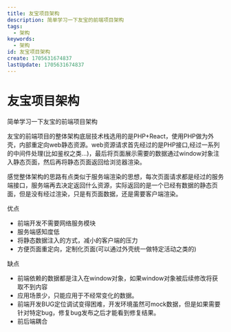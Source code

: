 ```yaml
---
title: 友宝项目架构
description: 简单学习一下友宝的前端项目架构
tags:
  - 架构
keywords:
  - 架构
id: 友宝项目架构
create: 1705631674837
lastUpdate: 1705631674837
---
```

# 友宝项目架构
简单学习一下友宝的前端项目架构

友宝的前端项目的整体架构底层技术栈选用的是PHP+React，使用PHP做为外壳，内部重定向web静态资源。web资源请求首先经过的是PHP接口,经过一系列的中间件处理(比如鉴权之类...)，最后将页面展示需要的数据通过window对象注入静态页面，然后再将静态页面返回给浏览器渲染。

感觉整体架构的思路有点类似于服务端渲染的思想，每次页面请求都是经过的服务端接口，服务端再去决定返回什么资源，实际返回的是一个已经有数据的静态页面，但是没有经过渲染，只是有页面数据，还是需要客户端渲染。

优点

  * 前端开发不需要网络服务模块
  * 服务端感知度低
  * 将静态数据注入的方式，减小的客户端的压力
  * 方便页面重定向，定制化页面(可以通过外壳统一做特定活动之类的)



缺点

  * 前端依赖的数据都是注入在window对象，如果window对象被后续修改将获取不到内容
  * 应用场景少，只能应用于不经常变化的数据。
  * 前端开发BUG定位调试变得困难，开发环境虽然可mock数据，但是如果需要针对特定bug，修复bug发布之后才能看到修复结果。
  * 前后端耦合

